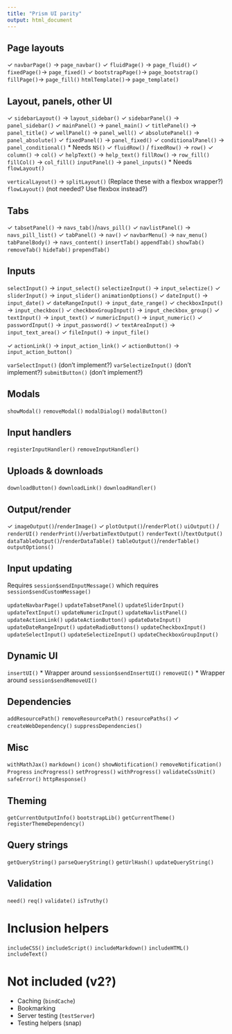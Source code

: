 ```yaml
---
title: "Prism UI parity"
output: html_document
---
```


## Page layouts

✓ `navbarPage()` -> `page_navbar()`
✓ `fluidPage()` -> `page_fluid()`
✓ `fixedPage()`-> `page_fixed()`
✓ `bootstrapPage()`-> `page_bootstrap()`
`fillPage()`-> `page_fill()`
`htmlTemplate()`-> `page_template()`

## Layout, panels, other UI

✓ `sidebarLayout()` -> `layout_sidebar()`
✓ `sidebarPanel()` -> `panel_sidebar()`
✓ `mainPanel()` -> `panel_main()`
✓ `titlePanel()` -> `panel_title()`
✓ `wellPanel()` -> `panel_well()`
✓ `absolutePanel()` -> `panel_absolute()`
✓ `fixedPanel()` -> `panel_fixed()`
✓ `conditionalPanel()` -> `panel_conditional()`
  * Needs `NS()`
✓ `fluidRow()` / `fixedRow()` -> `row()`
✓ `column()` -> `col()`
✓ `helpText()` -> `help_text()`
`fillRow()` -> `row_fill()`
`fillCol()` -> `col_fill()`
`inputPanel()` -> `panel_inputs()`
  * Needs `flowLayout()`

`verticalLayout()` ->
`splitLayout()` (Replace these with a flexbox wrapper?)
`flowLayout()` (not needed? Use flexbox instead?)

## Tabs

✓ `tabsetPanel()` -> `navs_tab()`/`navs_pill()`
✓ `navlistPanel()` -> `navs_pill_list()`
✓ `tabPanel()` -> `nav()`
✓ `navbarMenu()` -> `nav_menu()`
`tabPanelBody()` -> `navs_content()`
`insertTab()`
`appendTab()`
`showTab()`
`removeTab()`
`hideTab()`
`prependTab()`

## Inputs

`selectInput()` -> `input_select()`
`selectizeInput()` -> `input_selectize()`
✓ `sliderInput()` -> `input_slider()`
  `animationOptions()`
✓ `dateInput()` -> `input_date()`
✓ `dateRangeInput()` -> `input_date_range()`
✓ `checkboxInput()` -> `input_checkbox()`
✓ `checkboxGroupInput()` -> `input_checkbox_group()`
✓ `textInput()` ->  `input_text()`
✓ `numericInput()` -> `input_numeric()`
✓ `passwordInput()` -> `input_password()`
✓ `textAreaInput()` -> `input_text_area()`
✓ `fileInput()` -> `input_file()`

✓ `actionLink()` -> `input_action_link()`
✓ `actionButton()` -> `input_action_button()`

`varSelectInput()` (don't implement?)
`varSelectizeInput()` (don't implement?)
`submitButton()` (don't implement?)

## Modals

`showModal()`
`removeModal()`
`modalDialog()`
`modalButton()`

## Input handlers

`registerInputHandler()`
`removeInputHandler()`

## Uploads & downloads

`downloadButton()`
`downloadLink()`
`downloadHandler()`

## Output/render

✓ `imageOutput()`/`renderImage()`
✓ `plotOutput()`/`renderPlot()`
`uiOutput()` / `renderUI()`
`renderPrint()`/`verbatimTextOutput()`
`renderText()`/`textOutput()`
`dataTableOutput()`/`renderDataTable()`
`tableOutput()`/`renderTable()`
`outputOptions()`

## Input updating

Requires `session$sendInputMessage()` which requires `session$sendCustomMessage()`

`updateNavbarPage()`
`updateTabsetPanel()`
`updateSliderInput()`
`updateTextInput()`
`updateNumericInput()`
`updateNavlistPanel()`
`updateActionLink()`
`updateActionButton()`
`updateDateInput()`
`updateDateRangeInput()`
`updateRadioButtons()`
`updateCheckboxInput()`
`updateSelectInput()`
`updateSelectizeInput()`
`updateCheckboxGroupInput()`


## Dynamic UI

`insertUI()`
  * Wrapper around `session$sendInsertUI()`
`removeUI()`
  * Wrapper around `session$sendRemoveUI()`

## Dependencies

`addResourcePath()`
`removeResourcePath()`
`resourcePaths()`
✓ `createWebDependency()`
`suppressDependencies()`

## Misc

`withMathJax()`
`markdown()`
`icon()`
`showNotification()`
`removeNotification()`
`Progress`
  `incProgress()`
  `setProgress()`
  `withProgress()`
`validateCssUnit()`
`safeError()`
`httpResponse()`

## Theming

`getCurrentOutputInfo()`
`bootstrapLib()`
`getCurrentTheme()`
`registerThemeDependency()`

## Query strings

`getQueryString()`
`parseQueryString()`
`getUrlHash()`
`updateQueryString()`

## Validation

`need()`
`req()`
`validate()`
`isTruthy()`

# Inclusion helpers

`includeCSS()`
`includeScript()`
`includeMarkdown()`
`includeHTML()`
`includeText()`

# Not included (v2?)

* Caching (`bindCache`)
* Bookmarking
* Server testing (`testServer`)
* Testing helpers (snap)
